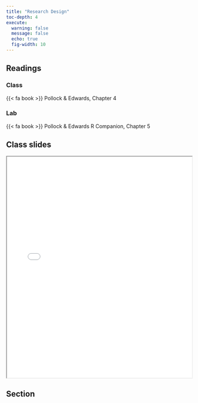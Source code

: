 ```yaml
---
title: "Research Design"
toc-depth: 4
execute: 
  warning: false
  message: false
  echo: true
  fig-width: 10
---
```


## Readings

### Class

{{< fa book >}} Pollock & Edwards, Chapter 4

### Lab

{{< fa book >}} Pollock & Edwards R Companion, Chapter 5

## Class slides

```{=html}
<iframe class="slide-deck" src="../files/slides/Lecture 4- Research Design.pdf" width = "100%" height = 600px></iframe>
```
## Section
